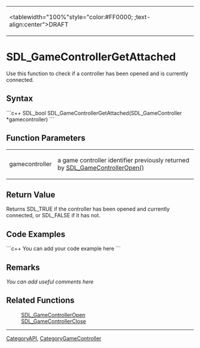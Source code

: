 <!-- pragma section-numbers off -->
<!-- pragma camelcase off -->
{|
|<tablewidth="100%"style="color:#FF0000; ;text-align:center">DRAFT 
|}


= SDL_GameControllerGetAttached =
Use this function to check if a controller has been opened and is currently connected.


== Syntax ==
```c++
SDL_bool SDL_GameControllerGetAttached(SDL_GameController *gamecontroller)
```
== Function Parameters ==
{|
|gamecontroller 
|a game controller identifier previously returned by [[SDL_GameControllerOpen()]] 
|}


== Return Value ==
Returns SDL_TRUE if the controller has been opened and currently connected, or SDL_FALSE if it has not.

== Code Examples ==
```c++
You can add your code example here
```
== Remarks ==
''You can add useful comments here''

== Related Functions ==
:[[SDL_GameControllerOpen]]
:[[SDL_GameControllerClose]]

----
[[CategoryAPI]], [[CategoryGameController]]
